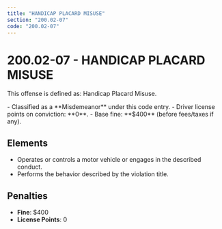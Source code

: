 ```yaml
---
title: "HANDICAP PLACARD MISUSE"
section: "200.02-07"
code: "200.02-07"
---
```





# 200.02-07 - HANDICAP PLACARD MISUSE

This offense is defined as: Handicap Placard Misuse.

<Aside type="caution" title="Charge Type: Misdemeanor">
- Classified as a **Misdemeanor** under this code entry.
- Driver license points on conviction: **0**.
- Base fine: **$400** (before fees/taxes if any).
</Aside>

## Elements
- Operates or controls a motor vehicle or engages in the described conduct.
- Performs the behavior described by the violation title.

## Penalties
- **Fine**: $400
- **License Points**: 0
